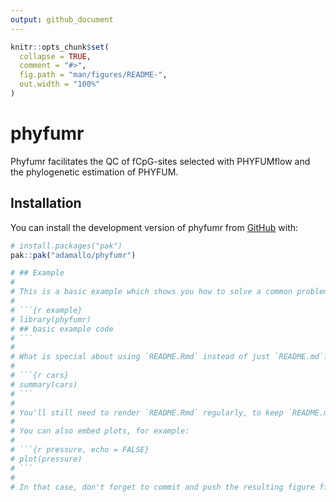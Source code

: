 ```yaml
---
output: github_document
---
```


<!-- README.md is generated from README.Rmd. Please edit that file -->

```r
knitr::opts_chunk$set(
  collapse = TRUE,
  comment = "#>",
  fig.path = "man/figures/README-",
  out.width = "100%"
)
```

# phyfumr

<!-- badges: start -->
<!-- badges: end -->

Phyfumr facilitates the QC of fCpG-sites selected with PHYFUMflow and the phylogenetic estimation of PHYFUM. 

## Installation

You can install the development version of phyfumr from [GitHub](https://github.com/) with:

``` r
# install.packages("pak")
pak::pak("adamallo/phyfumr")
```
```r
# ## Example
# 
# This is a basic example which shows you how to solve a common problem:
# 
# ```{r example}
# library(phyfumr)
# ## basic example code
# ```
# 
# What is special about using `README.Rmd` instead of just `README.md`? You can include R chunks like so:
# 
# ```{r cars}
# summary(cars)
# ```
# 
# You'll still need to render `README.Rmd` regularly, to keep `README.md` up-to-date. `devtools::build_readme()` is handy for this.
# 
# You can also embed plots, for example:
# 
# ```{r pressure, echo = FALSE}
# plot(pressure)
# ```
# 
# In that case, don't forget to commit and push the resulting figure files, so they display on GitHub and CRAN.
```
